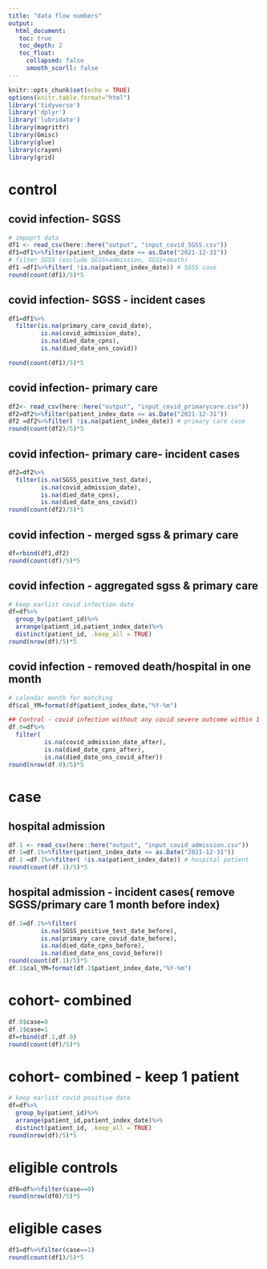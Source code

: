 ```yaml
---
title: "data flow numbers"
output: 
  html_document:
   toc: true
   toc_depth: 2
   toc_float:
     collapsed: false
     smooth_scorll: false
---
```


```r
knitr::opts_chunk$set(echo = TRUE)
options(knitr.table.format="html")
library('tidyverse')
library('dplyr')
library('lubridate')
library(magrittr)
library(Gmisc)
library(glue)
library(crayon)
library(grid)
```

# control
## covid infection- SGSS
```r
# impoprt data
df1 <- read_csv(here::here("output", "input_covid_SGSS.csv"))
df1=df1%>%filter(patient_index_date <= as.Date("2021-12-31"))
# filter SGSS (exclude SGSS+admission, SGSS+death)
df1 =df1%>%filter( !is.na(patient_index_date)) # SGSS case
round(count(df1)/5)*5
```

## covid infection- SGSS - incident cases
```r
df1=df1%>%
  filter(is.na(primary_care_covid_date),
         is.na(covid_admission_date),
         is.na(died_date_cpns), 
         is.na(died_date_ons_covid))

round(count(df1)/5)*5
```

## covid infection- primary care
```r
df2<- read_csv(here::here("output", "input_covid_primarycare.csv"))
df2=df2%>%filter(patient_index_date <= as.Date("2021-12-31"))
df2 =df2%>%filter( !is.na(patient_index_date)) # primary care case
round(count(df2)/5)*5
```

## covid infection- primary care- incident cases
```r
df2=df2%>%
  filter(is.na(SGSS_positive_test_date),
         is.na(covid_admission_date),
         is.na(died_date_cpns), 
         is.na(died_date_ons_covid))
round(count(df2)/5)*5


```

## covid infection - merged sgss & primary care
```r
df=rbind(df1,df2)
round(count(df)/5)*5
```

## covid infection - aggregated sgss & primary care
```r
# keep earlist covid infection date
df=df%>%
  group_by(patient_id)%>%
  arrange(patient_id,patient_index_date)%>%
  distinct(patient_id, .keep_all = TRUE)
round(nrow(df)/5)*5
```

## covid infection - removed death/hospital in one month
```r
# calendar month for matching
df$cal_YM=format(df$patient_index_date,"%Y-%m")

## Control - covid infection without any covid severe outcome within 1 month
df.0=df%>%
  filter(
          is.na(covid_admission_date_after),
          is.na(died_date_cpns_after),
          is.na(died_date_ons_covid_after))
round(nrow(df.0)/5)*5


```

# case

## hospital admission
```r
df.1 <- read_csv(here::here("output", "input_covid_admission.csv"))
df.1=df.1%>%filter(patient_index_date <= as.Date("2021-12-31"))
df.1 =df.1%>%filter( !is.na(patient_index_date)) # hospital patient
round(count(df.1)/5)*5
```

## hospital admission - incident cases( remove SGSS/primary care 1 month before index)
```r
df.1=df.1%>%filter(
         is.na(SGSS_positive_test_date_before),
         is.na(primary_care_covid_date_before), 
         is.na(died_date_cpns_before),
         is.na(died_date_ons_covid_before))
round(count(df.1)/5)*5
df.1$cal_YM=format(df.1$patient_index_date,"%Y-%m")

```


# cohort- combined
```r
df.0$case=0
df.1$case=1
df=rbind(df.1,df.0)
round(count(df)/5)*5
```

# cohort- combined - keep 1 patient
```r
# keep earlist covid positive date
df=df%>%
  group_by(patient_id)%>%
  arrange(patient_id,patient_index_date)%>%
  distinct(patient_id, .keep_all = TRUE)
round(nrow(df)/5)*5
```

# eligible controls
```r
df0=df%>%filter(case==0)
round(nrow(df0)/5)*5
```

# eligible cases
```r
df1=df%>%filter(case==1)
round(count(df1)/5)*5
```


